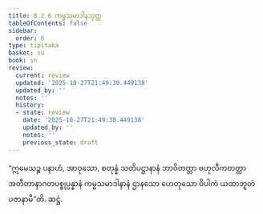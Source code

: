 ```yaml
---
title: 8.2.6 ကမ္မသမာဒါနသုတ္တ
tableOfContents: false
sidebar:
  order: 6
type: tipitaka
basket: su
book: sn
review:
  current: review
  updated: '2025-10-27T21:49:30.449138'
  updated_by: ''
  notes: ''
  history:
  - state: review
    date: '2025-10-27T21:49:30.449138'
    updated_by: ''
    notes: ''
    previous_state: draft
---
```



<ReviewStatus review={frontmatter.review} showDetails={true} />

<HypothesisAnnotation frontmatter={frontmatter} />

<DynamicBreadcrumb />

<Division number="914" book="sn" e="ch" v="18" p="420">

<Paragraph number="1603" book="sn">
“ဣမေသဉ္စ ပနာဟံ, အာဝုသော, စတုန္နံ သတိပဋ္ဌာနာနံ ဘာဝိတတ္တာ ဗဟုလီကတတ္တာ အတီတာနာဂတပစ္စုပ္ပန္နာနံ ကမ္မသမာဒါနာနံ ဌာနသော ဟေတုသော ဝိပါကံ ယထာဘူတံ ပဇာနာမီ”တိ.

</Paragraph>
</Division>

<Paragraph number="1604" type="center" book="sn">
ဆဋ္ဌံ.
</Paragraph>